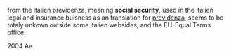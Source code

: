 from the italien previdenza, 
meaning '''social security''', used in the italien legal and insurance buisness as an translation for [[previdenza]], seems to be totaly unkown outside some italien websides, and the EU-Equal Terms office.

2004 Ae